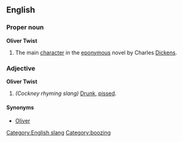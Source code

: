 ==English==
===Proper noun===
'''Oliver Twist'''
# The main [[character]] in the [[eponymous]] novel by Charles [[Dickens]].

===Adjective===
'''Oliver Twist'''
# ''(Cockney rhyming slang)'' [[Drunk]], [[pissed]].
====Synonyms====
*[[Oliver]]

[[Category:English slang]]
[[Category:boozing]]